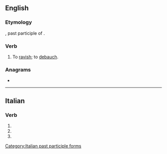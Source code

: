 ==English==

===Etymology===
{{etyl|la|en}} {{lena}} {{m|la|stupratus}}, past participle of {{m|la|stuprare||to ravish}}.

===Verb===
{{en-verb}}

# {{lb|en|transitive|archaic}} To [[ravish]]; to [[debauch]].
#: {{rfquotek|en|Heywood}}

{{Webster 1913}}

===Anagrams===
* {{anagrams|en|a=aeprsttu|upstater}}

----

==Italian==

===Verb===
{{head|it|verb form}}

# {{inflection of|it|stuprare||2|p|pres|indc}}
# {{inflection of|it|stuprare||2|p|impr}}
# {{feminine plural of|it|stuprato}}

[[Category:Italian past participle forms]]